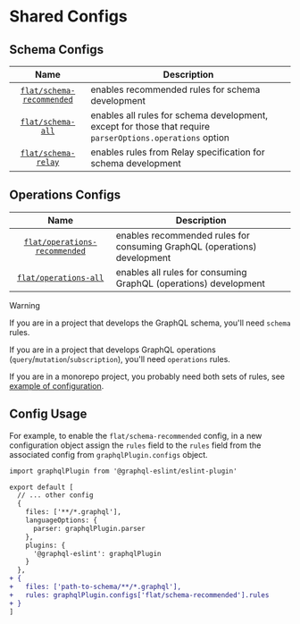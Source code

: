 # Shared Configs

## Schema Configs

|                                                                Name                                                                | Description                                                                                               |
| :--------------------------------------------------------------------------------------------------------------------------------: | --------------------------------------------------------------------------------------------------------- |
| [`flat/schema-recommended`](https://github.com/B2o5T/graphql-eslint/tree/master/packages/plugin/src/configs/schema-recommended.ts) | enables recommended rules for schema development                                                          |
|         [`flat/schema-all`](https://github.com/B2o5T/graphql-eslint/tree/master/packages/plugin/src/configs/schema-all.ts)         | enables all rules for schema development, except for those that require `parserOptions.operations` option |
|       [`flat/schema-relay`](https://github.com/B2o5T/graphql-eslint/tree/master/packages/plugin/src/configs/schema-relay.ts)       | enables rules from Relay specification for schema development                                             |

## Operations Configs

|                                                                    Name                                                                    | Description                                                              |
| :----------------------------------------------------------------------------------------------------------------------------------------: | ------------------------------------------------------------------------ |
| [`flat/operations-recommended`](https://github.com/B2o5T/graphql-eslint/tree/master/packages/plugin/src/configs/operations-recommended.ts) | enables recommended rules for consuming GraphQL (operations) development |
|         [`flat/operations-all`](https://github.com/B2o5T/graphql-eslint/tree/master/packages/plugin/src/configs/operations-all.ts)         | enables all rules for consuming GraphQL (operations) development         |

> [!WARNING]
>
> If you are in a project that develops the GraphQL schema, you'll need `schema` rules.
>
> If you are in a project that develops GraphQL operations (`query`/`mutation`/`subscription`),
> you'll need `operations` rules.
>
> If you are in a monorepo project, you probably need both sets of rules, see
> [example of configuration](https://github.com/B2o5T/graphql-eslint/tree/master/examples/monorepo/eslint.config.js).

## Config Usage

For example, to enable the `flat/schema-recommended` config, in a new configuration object assign
the `rules` field to the `rules` field from the associated config from `graphqlPlugin.configs`
object.

```diff filename="eslint.config.js"
import graphqlPlugin from '@graphql-eslint/eslint-plugin'

export default [
  // ... other config
  {
    files: ['**/*.graphql'],
    languageOptions: {
      parser: graphqlPlugin.parser
    },
    plugins: {
      '@graphql-eslint': graphqlPlugin
    }
  },
+ {
+   files: ['path-to-schema/**/*.graphql'],
+   rules: graphqlPlugin.configs['flat/schema-recommended'].rules
+ }
]
```
